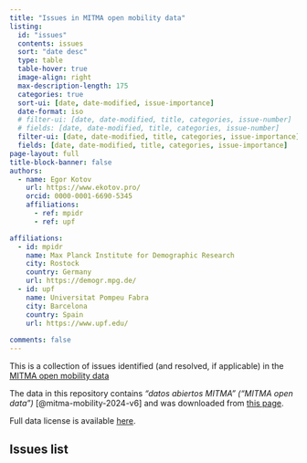 ```yaml
---
title: "Issues in MITMA open mobility data"
listing:
  id: "issues"
  contents: issues
  sort: "date desc"
  type: table
  table-hover: true
  image-align: right
  max-description-length: 175
  categories: true
  sort-ui: [date, date-modified, issue-importance]
  date-format: iso
  # filter-ui: [date, date-modified, title, categories, issue-number]
  # fields: [date, date-modified, title, categories, issue-number]
  filter-ui: [date, date-modified, title, categories, issue-importance]
  fields: [date, date-modified, title, categories, issue-importance]
page-layout: full
title-block-banner: false
authors:
  - name: Egor Kotov
    url: https://www.ekotov.pro/
    orcid: 0000-0001-6690-5345
    affiliations:
      - ref: mpidr
      - ref: upf

affiliations:
  - id: mpidr
    name: Max Planck Institute for Demographic Research
    city: Rostock
    country: Germany
    url: https://demogr.mpg.de/
  - id: upf
    name: Universitat Pompeu Fabra
    city: Barcelona
    country: Spain
    url: https://www.upf.edu/
    
comments: false
---
```



This is a collection of issues identified (and resolved, if applicable) in the [MITMA open mobility data](https://www.transportes.gob.es/ministerio/proyectos-singulares/estudios-de-movilidad-con-big-data/opendata-movilidad){target="_blank"}

The data in this repository contains *"datos abiertos MITMA" ("MITMA open data")* [@mitma-mobility-2024-v6] and was downloaded from [this page](https://www.transportes.gob.es/ministerio/proyectos-singulares/estudios-de-movilidad-con-big-data/opendata-movilidad).

Full data license is available [here](https://movilidad-opendata.mitma.es/LICENCIA%20de%20datos%20abiertos%20del%20MITMA%2020201203.pdf){target="_blank"}.

## Issues list {.unnumbered}

::: {#issues}
:::